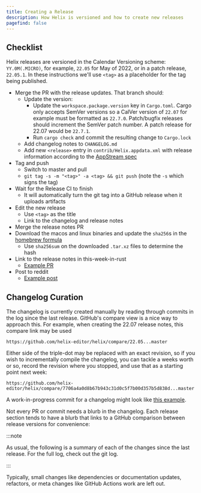 ```yaml
---
title: Creating a Release
description: How Helix is versioned and how to create new releases
pagefind: false
---
```


## Checklist

Helix releases are versioned in the Calendar Versioning scheme:
`YY.0M(.MICRO)`, for example, `22.05` for May of 2022, or in a patch release,
`22.05.1`. In these instructions we'll use `<tag>` as a placeholder for the tag
being published.

- Merge the PR with the release updates. That branch should:
  - Update the version:
    - Update the `workspace.package.version` key in `Cargo.toml`. Cargo only accepts
      SemVer versions so a CalVer version of `22.07` for example must be formatted
      as `22.7.0`. Patch/bugfix releases should increment the SemVer patch number. A
      patch release for 22.07 would be `22.7.1`.
    - Run `cargo check` and commit the resulting change to `Cargo.lock`
  - Add changelog notes to `CHANGELOG.md`
  - Add new `<release>` entry in `contrib/Helix.appdata.xml` with release information according to the [AppStream spec](https://www.freedesktop.org/software/appstream/docs/sect-Metadata-Releases.html)
- Tag and push
  - Switch to master and pull
  - `git tag -s -m "<tag>" -a <tag> && git push` (note the `-s` which signs the tag)
- Wait for the Release CI to finish
  - It will automatically turn the git tag into a GitHub release when it uploads artifacts
- Edit the new release
  - Use `<tag>` as the title
  - Link to the changelog and release notes
- Merge the release notes PR
- Download the macos and linux binaries and update the `sha256`s in the [homebrew formula]
  - Use `sha256sum` on the downloaded `.tar.xz` files to determine the hash
- Link to the release notes in this-week-in-rust
  - [Example PR](https://github.com/rust-lang/this-week-in-rust/pull/3300)
- Post to reddit
  - [Example post](https://www.reddit.com/r/rust/comments/uzp5ze/helix_editor_2205_released/)

[homebrew formula]: https://github.com/Homebrew/homebrew-core/blob/master/Formula/h/helix.rb

## Changelog Curation

The changelog is currently created manually by reading through commits in the
log since the last release. GitHub's compare view is a nice way to approach
this. For example, when creating the 22.07 release notes, this compare link
may be used

```
https://github.com/helix-editor/helix/compare/22.05...master
```

Either side of the triple-dot may be replaced with an exact revision, so if
you wish to incrementally compile the changelog, you can tackle a weeks worth
or so, record the revision where you stopped, and use that as a starting point
next week:

```
https://github.com/helix-editor/helix/compare/7706a4a0d8b67b943c31d0c5f7b00d357b5d838d...master
```

A work-in-progress commit for a changelog might look like
[this example](https://github.com/helix-editor/helix/commit/831adfd4c709ca16b248799bfef19698d5175e55).

Not every PR or commit needs a blurb in the changelog. Each release section
tends to have a blurb that links to a GitHub comparison between release
versions for convenience:

:::note

As usual, the following is a summary of each of the changes since the last release. For the full log, check out the git log.

:::

Typically, small changes like dependencies or documentation updates, refactors,
or meta changes like GitHub Actions work are left out.
